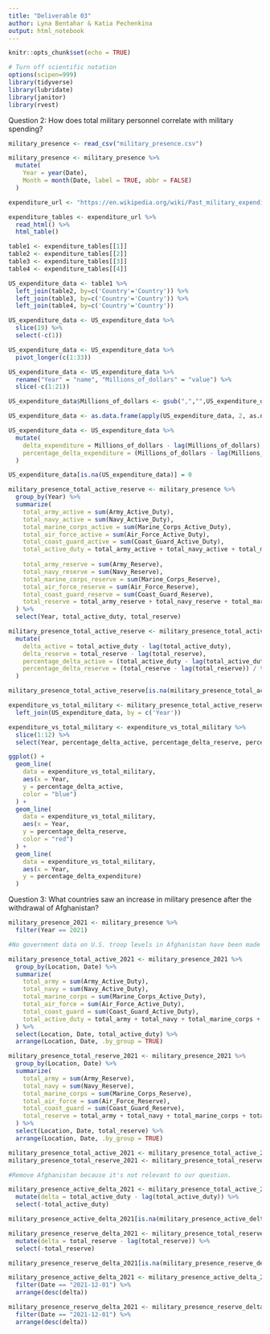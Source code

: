 ```yaml
---
title: "Deliverable 03"
author: Lyna Bentahar & Katia Pechenkina
output: html_notebook
---
```


```r
knitr::opts_chunk$set(echo = TRUE)
```

```r
# Turn off scientific notation
options(scipen=999)
library(tidyverse)
library(lubridate)
library(janitor)
library(rvest)

```

Question 2: How does total military personnel correlate with military spending?

```r

military_presence <- read_csv("military_presence.csv")

military_presence <- military_presence %>% 
  mutate(
    Year = year(Date),
    Month = month(Date, label = TRUE, abbr = FALSE)
  )

expenditure_url <- "https://en.wikipedia.org/wiki/Past_military_expenditure_by_country"

expenditure_tables <- expenditure_url %>% 
  read_html() %>% 
  html_table()

table1 <- expenditure_tables[[1]]
table2 <- expenditure_tables[[2]]
table3 <- expenditure_tables[[3]]
table4 <- expenditure_tables[[4]]

US_expenditure_data <- table1 %>%
  left_join(table2, by=c('Country'='Country')) %>% 
  left_join(table3, by=c('Country'='Country')) %>% 
  left_join(table4, by=c('Country'='Country'))

US_expenditure_data <- US_expenditure_data %>% 
  slice(19) %>% 
  select(-c(1))

US_expenditure_data <- US_expenditure_data %>% 
  pivot_longer(c(1:33))

US_expenditure_data <- US_expenditure_data %>% 
  rename("Year" = "name", "Millions_of_dollars" = "value") %>% 
  slice(-c(1:21))

US_expenditure_data$Millions_of_dollars <- gsub(",","",US_expenditure_data$Millions_of_dollars)

US_expenditure_data <- as.data.frame(apply(US_expenditure_data, 2, as.numeric))

US_expenditure_data <- US_expenditure_data %>% 
  mutate(
    delta_expenditure = Millions_of_dollars - lag(Millions_of_dollars),
    percentage_delta_expenditure = (Millions_of_dollars - lag(Millions_of_dollars)) / Millions_of_dollars * 100
  )

US_expenditure_data[is.na(US_expenditure_data)] = 0

military_presence_total_active_reserve <- military_presence %>% 
  group_by(Year) %>% 
  summarize(
    total_army_active = sum(Army_Active_Duty),
    total_navy_active = sum(Navy_Active_Duty),
    total_marine_corps_active = sum(Marine_Corps_Active_Duty),
    total_air_force_active = sum(Air_Force_Active_Duty),
    total_coast_guard_active = sum(Coast_Guard_Active_Duty),
    total_active_duty = total_army_active + total_navy_active + total_marine_corps_active + total_air_force_active + total_coast_guard_active,
    
    total_army_reserve = sum(Army_Reserve),
    total_navy_reserve = sum(Navy_Reserve),
    total_marine_corps_reserve = sum(Marine_Corps_Reserve),
    total_air_force_reserve = sum(Air_Force_Reserve),
    total_coast_guard_reserve = sum(Coast_Guard_Reserve),
    total_reserve = total_army_reserve + total_navy_reserve + total_marine_corps_reserve + total_air_force_reserve + total_coast_guard_reserve
  ) %>% 
  select(Year, total_active_duty, total_reserve)

military_presence_total_active_reserve <- military_presence_total_active_reserve %>% 
  mutate(
    delta_active = total_active_duty - lag(total_active_duty),
    delta_reserve = total_reserve - lag(total_reserve),
    percentage_delta_active = (total_active_duty - lag(total_active_duty)) / total_active_duty * 100,
    percentage_delta_reserve = (total_reserve - lag(total_reserve)) / total_reserve * 100
  )

military_presence_total_active_reserve[is.na(military_presence_total_active_reserve)] = 0

expenditure_vs_total_military <- military_presence_total_active_reserve %>% 
  left_join(US_expenditure_data, by = c('Year'))

expenditure_vs_total_military <- expenditure_vs_total_military %>% 
  slice(1:12) %>% 
  select(Year, percentage_delta_active, percentage_delta_reserve, percentage_delta_expenditure)

ggplot() +
  geom_line(
    data = expenditure_vs_total_military,
    aes(x = Year,
    y = percentage_delta_active,
    color = "blue")
  ) +
  geom_line(
    data = expenditure_vs_total_military,
    aes(x = Year,
    y = percentage_delta_reserve,
    color = "red")
  ) +
  geom_line(
    data = expenditure_vs_total_military,
    aes(x = Year,
    y = percentage_delta_expenditure)
  )

```

Question 3: What countries saw an increase in military presence after the withdrawal of Afghanistan?

```r

military_presence_2021 <- military_presence %>% 
  filter(Year == 2021)

#No government data on U.S. troop levels in Afghanistan have been made available since 2017. Government data returned to being made publicly available in December 2021.

military_presence_total_active_2021 <- military_presence_2021 %>% 
  group_by(Location, Date) %>% 
  summarize(
    total_army = sum(Army_Active_Duty),
    total_navy = sum(Navy_Active_Duty),
    total_marine_corps = sum(Marine_Corps_Active_Duty),
    total_air_force = sum(Air_Force_Active_Duty),
    total_coast_guard = sum(Coast_Guard_Active_Duty),
    total_active_duty = total_army + total_navy + total_marine_corps + total_air_force + total_coast_guard
  ) %>% 
  select(Location, Date, total_active_duty) %>% 
  arrange(Location, Date, .by_group = TRUE)

military_presence_total_reserve_2021 <- military_presence_2021 %>% 
  group_by(Location, Date) %>% 
  summarize(
    total_army = sum(Army_Reserve),
    total_navy = sum(Navy_Reserve),
    total_marine_corps = sum(Marine_Corps_Reserve),
    total_air_force = sum(Air_Force_Reserve),
    total_coast_guard = sum(Coast_Guard_Reserve),
    total_reserve = total_army + total_navy + total_marine_corps + total_air_force + total_coast_guard
  ) %>% 
  select(Location, Date, total_reserve) %>% 
  arrange(Location, Date, .by_group = TRUE)

military_presence_total_active_2021 <- military_presence_total_active_2021[-1,]
military_presence_total_reserve_2021 <- military_presence_total_reserve_2021[-1,]

#Remove Afghanistan because it's not relevant to our question.

military_presence_active_delta_2021 <- military_presence_total_active_2021 %>% 
  mutate(delta = total_active_duty - lag(total_active_duty)) %>% 
  select(-total_active_duty)

military_presence_active_delta_2021[is.na(military_presence_active_delta_2021)] = 0

military_presence_reserve_delta_2021 <- military_presence_total_reserve_2021 %>% 
  mutate(delta = total_reserve - lag(total_reserve)) %>% 
  select(-total_reserve)

military_presence_reserve_delta_2021[is.na(military_presence_reserve_delta_2021)] = 0

military_presence_active_delta_2021 <- military_presence_active_delta_2021 %>% 
  filter(Date == "2021-12-01") %>% 
  arrange(desc(delta))

military_presence_reserve_delta_2021 <- military_presence_reserve_delta_2021 %>% 
  filter(Date == "2021-12-01") %>% 
  arrange(desc(delta))

```

